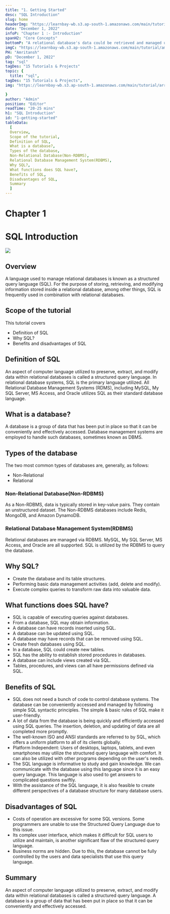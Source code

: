 ```yaml
---
title: "1. Getting Started"
desc: "SQL Introduction"
slug: home
headerImg: "https://learnbay-wb.s3.ap-south-1.amazonaws.com/main/tutorial/SQL+Header.png"
date: "December 1, 2022"
infoP: "Chapter 1 :- Introduction"
spanH2: "Core Concepts"
bottomP: "A relational database's data could be retrieved and managed using the database language SQL. The computer language SQL, or Structured Query Language, is utilized to store, manipulate, and retrieve data from relational databases. "
imgC: "https://learnbay-wb.s3.ap-south-1.amazonaws.com/main/tutorial/amritansh.png"
PH: "Amritansh"
pD: "December 1, 2022"
tag: "sql"
tagDes: "15 Tutorials & Projects"
topic: {
  title: "sql",
tagDes: "15 Tutorials & Projects",
img: "https://learnbay-wb.s3.ap-south-1.amazonaws.com/main/tutorial/arrow.png"

}
author: "Admin"
position: "Editor"
readTime: "20-25 mins"
h1: "SQL Introduction"
id: "1-getting-started"
tableData:
  [
  Overview, 
  Scope of the tutorial, 
  Definition of SQL, 
  What is a database?, 
  Types of the database, 
  Non-Relational Database(Non-RDBMS),
  Relational Database Management System(RDBMS), 
  Why SQL?,
  What functions does SQL have?,
  Benefits of SQL, 
  Disadvantages of SQL, 
  Summary
  ]
---
```


# **Chapter 1**

# **SQL Introduction**

<img src="https://learnbay-wb.s3.ap-south-1.amazonaws.com/main/tutorial/sql/sql-i.jpeg"></img>


## **Overview**

A language used to manage relational databases is known as a structured query language (SQL). For the purpose of storing, retrieving, and modifying information stored inside a relational database, among other things, SQL is frequently used in combination with relational databases.

## **Scope of the tutorial**

This tutorial covers

- Definition of SQL
- Why SQL?
- Benefits and disadvantages of SQL

## **Definition of SQL**   

An aspect of computer language utilized to preserve, extract, and modify data within relational databases is called a structured query language. In relational database systems, SQL is the primary language utilized. All Relational Database Management Systems (RDMS), including MySQL, My SQL Server, MS Access, and Oracle utilizes SQL as their standard database language.

## **What is a database?**   

A database is a group of data that has been put in place so that it can be conveniently and effectively accessed. Database management systems are employed to handle such databases, sometimes known as DBMS.

## **Types of the database**

The two most common types of databases are, generally, as follows:

- Non-Relational
- Relational

### **Non-Relational Database(Non-RDBMS)**  

As a Non-RDBMS, data is typically stored in key-value pairs. They contain an unstructured dataset. The Non-RDBMS databases include Redis, MongoDB, and Amazon DynamoDB.

### **Relational Database Management System(RDBMS)**

Relational databases are managed via RDBMS. MySQL, My SQL Server, MS Access, and Oracle are all supported. SQL is utilized by the RDBMS to query the database.

## **Why SQL?**   

- Create the database and its table structures.
- Performing basic data management activities (add, delete and modify).
- Execute complex queries to transform raw data into valuable data.

## **What functions does SQL have?**

- SQL is capable of executing queries against databases.
- From a database, SQL may obtain information.
- A database can have records inserted using SQL.
- A database can be updated using SQL.
- A database may have records that can be removed using SQL.
- Create fresh databases using SQL.
- In a database, SQL could create new tables.
- SQL has the ability to establish stored procedures in databases.
- A database can include views created via SQL.
- Tables, procedures, and views can all have permissions defined via SQL.

## **Benefits of SQL**   
- SQL does not need a bunch of code to control database systems. The database can be conveniently accessed and managed by following simple SQL syntactic principles. The simple & basic rules of SQL make it user-friendly.
- A lot of data from the database is being quickly and efficiently accessed using SQL queries. The insertion, deletion, and updating of data are all completed more promptly.
- The well-known ISO and ANSI standards are referred to by SQL, which offers a uniform platform to all of its clients globally.
- Platform Independent: Users of desktops, laptops, tablets, and even smartphones may utilize the structured query language with comfort. It can also be utilized with other programs depending on the user's needs.
- The SQL language is informative to study and gain knowledge. We can communicate with the database using this language since it is an easy query language. This language is also used to get answers to complicated questions swiftly.
- With the assistance of the SQL language, it is also feasible to create different perspectives of a database structure for many database users.

## **Disadvantages of SQL** 

- Costs of operation are excessive for some SQL versions. Some programmers are unable to use the Structured Query Language due to this issue.
- Its complex user interface, which makes it difficult for SQL users to utilize and maintain, is another significant flaw of the structured query language.
- Business norms are hidden. Due to this, the database cannot be fully controlled by the users and data specialists that use this query language.

## **Summary**

An aspect of computer language utilized to preserve, extract, and modify data within relational databases is called a structured query language. A database is a group of data that has been put in place so that it can be conveniently and effectively accessed.